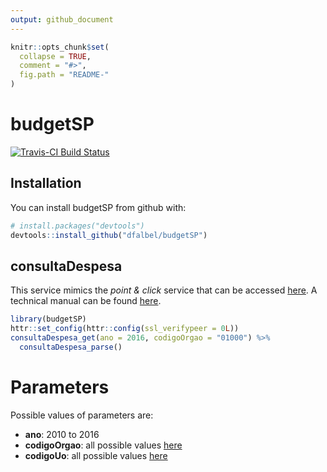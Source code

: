 ```yaml
---
output: github_document
---
```


<!-- README.md is generated from README.Rmd. Please edit that file -->

```r
knitr::opts_chunk$set(
  collapse = TRUE,
  comment = "#>",
  fig.path = "README-"
)
```

# budgetSP

[![Travis-CI Build Status](https://travis-ci.org/dfalbel/budgetSP.svg?branch=master)](https://travis-ci.org/dfalbel/budgetSP)

## Installation

You can install budgetSP from github with:

```R
# install.packages("devtools")
devtools::install_github("dfalbel/budgetSP")
```

## consultaDespesa

This service mimics the *point & click* service that can be accessed [here](https://www.fazenda.sp.gov.br/SigeoLei131/Paginas/FlexConsDespesa.aspx).
A technical manual can be found [here](https://github.com/dfalbel/budgetSP/blob/master/inst/WebserviceTransparenciaManual.pdf).


```r
library(budgetSP)
httr::set_config(httr::config(ssl_verifypeer = 0L))
consultaDespesa_get(ano = 2016, codigoOrgao = "01000") %>%
  consultaDespesa_parse()
```

# Parameters

Possible values of parameters are:

* __ano__: 2010 to 2016
* __codigoOrgao__: all possible values [here](https://github.com/dfalbel/budgetSP/blob/master/inst/codigoOrgao.csv)
* __codigoUo__: all possible values [here](https://github.com/dfalbel/budgetSP/blob/master/inst/codigoUo.csv)
